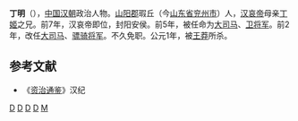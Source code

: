 {{otheruses|other=同名中国工人、第十三届全国人大代表|丁明 (工人)}}
'''丁明'''（{{bd|？||1年||catIdx=D}}），[[中国|中国]][[汉朝|汉朝]]政治人物。[[山阳郡|山阳郡]]瑕丘（今[[山东省|山东省]][[兖州市|兖州市]]）人，[[汉哀帝|汉哀帝]]母亲[[丁姬|丁姬]]之兄。前7年，汉哀帝即位，封阳安侯。前5年，被任命为[[大司马|大司马]]、[[卫将军|卫将军]]。前2年，改任[[大司马|大司马]]、[[骠骑将军|骠骑将军]]。不久免职。公元1年，被[[王莽|王莽]]所杀。

==参考文献==
*《[[资治通鉴|资治通鉴]]》汉纪
{{西汉太尉大司马}}
[[Category:汉朝外戚|D]]
[[Category:西汉政治人物|D]]
[[Category:漢朝被處決者|D]]
[[Category:兖州人|D]]
[[Category:丁姓|M]]